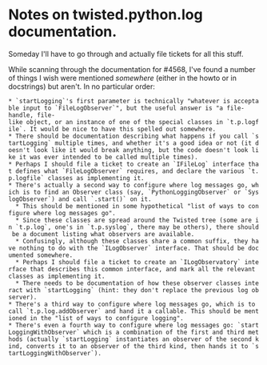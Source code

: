 = Notes on twisted.python.log documentation. =

Someday I'll have to go through and actually file tickets for all this stuff.

While scanning through the documentation for #4568, I've found a number of things I wish were mentioned ''somewhere'' (either in the howto or in docstrings) but aren't. In no particular order:

 * `startLogging`'s first parameter is technically "whatever is acceptable input to `FileLogObserver`", but the useful answer is "a file-handle, file-like object, or an instance of one of the special classes in `t.p.logfile`. It would be nice to have this spelled out somewhere.
 * There should be documentation describing what happens if you call `startLogging` multiple times, and whether it's a good idea or not (it doesn't look like it would break anything, but the code doesn't look like it was ever intended to be called multiple times).
 * Perhaps I should file a ticket to create an `IFileLog` interface that defines what `FileLogObserver` requires, and declare the various `t.p.logfile` classes as implementing it.
 * There's actually a second way to configure where log messages go, which is to find an Observer class (say, `PythonLoggingObserver` or `SyslogObserver`) and call `.start()` on it.
   * This should be mentioned in some hypothetical "list of ways to configure where log messages go".
   * Since these classes are spread around the Twisted tree (some are in `t.p.log`, one's in `t.p.syslog`, there may be others), there should be a document listing what observers are available. 
   * Confusingly, although these classes share a common suffix, they have nothing to do with the `ILogObserver` interface. That should be documented somewhere.
   * Perhaps I should file a ticket to create an `ILogObservatory` interface that describes this common interface, and mark all the relevant classes as implementing it.
   * There needs to be documentation of how these observer classes interact with `startLogging` (hint: they don't replace the previous log observer).
 * There's a third way to configure where log messages go, which is to call `t.p.log.addObserver` and hand it a callable. This should be mentioned in the "list of ways to configure logging".
 * There's even a fourth way to configure where log messages go: `startLoggingWithObserver` which is a combination of the first and third methods (actually `startLogging` instantiates an observer of the second kind, converts it to an observer of the third kind, then hands it to `startLoggingWithObserver`).